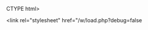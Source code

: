 CTYPE html><html lang="en" dir="ltr" class="client-nojs"><head><meta charset="UTF-8" /><title>MediaWiki API result - Wiktionary</title><script>document.documentElement.className = document.documentElement.className.replace( /(^|\s)client-nojs(\s|$)/, "$1client-js$2" );</script><script>window.RLQ = window.RLQ || []; window.RLQ.push( function () {mw.config.set({"wgCanonicalNamespace":"Special","wgCanonicalSpecialPageName":"ApiHelp","wgNamespaceNumber":-1,"wgPageName":"Special:ApiHelp","wgTitle":"ApiHelp","wgCurRevisionId":0,"wgRevisionId":0,"wgArticleId":0,"wgIsArticle":false,"wgIsRedirect":false,"wgAction":"view","wgUserName":"TheDaveBot","wgUserGroups":["bot","*","user","autoconfirmed"],"wgCategories":[],"wgBreakFrames":false,"wgPageContentLanguage":"en","wgPageContentModel":"wikitext","wgSeparatorTransformTable":["",""],"wgDigitTransformTable":["",""],"wgDefaultDateFormat":"dmy","wgMonthNames":["","January","February","March","April","May","June","July","August","September","October","November","December"],"wgMonthNamesShort":["","Jan","Feb","Mar","Apr","May","Jun","Jul","Aug","Sep","Oct","Nov","Dec"],"wgRelevantPageName":"Special:ApiHelp","wgRelevantArticleId":0,"wgUserId":20393,"wgUserEditCount":123559,"wgUserRegistration":1158361278000,"wgUserNewMsgRevisionId":null,"wgIsProbablyEditable":false,"wgGlobalGroups":[],"wgEchoConfig":{"version":"1.5","eventlogging":{"Echo":{"enabled":true,"revision":7731316,"client":false},"EchoMail":{"enabled":true,"revision":5467650,"client":false},"EchoInteraction":{"enabled":true,"revision":15065746,"client":true}}},"wgWikiEditorEnabledModules":{"toolbar":true,"dialogs":true,"preview":false,"publish":false},"wgBetaFeaturesFeatures":[],"wgMediaViewerOnClick":true,"wgMediaViewerEnabledByDefault":true,"wgULSAcceptLanguageList":[],"wgULSCurrentAutonym":"English","wgCategoryTreePageCategoryOptions":"{\"mode\":0,\"hideprefix\":20,\"showcount\":true,\"namespaces\":false}","wgNoticeProject":"wiktionary","wgCentralNoticeCategoriesUsingLegacy":["Fundraising","fundraising"],"wgNoticeUserData":false}); /* @nomin */mw.loader.implement("user.options",function($,jQuery){mw.user.options.set({"disablemail":"1","enotifusertalkpages":"0","fancysig":"1","nickname":"{{User:TheDaveBot/sig}}","shownumberswatching":"0","watchcreations":"0","echo-subscriptions-email-edit-user-talk":"0","autopatrol":"0","rememberpassword":"1","searchNs112":"0","searchNs113":"0","timecorrection":"","variant":""});});mw.loader.implement("user.tokens",function ( $, jQuery ) {mw.user.tokens.set({"editToken":"2f06a9b5effd0608c9c0f992d0a9ca01567c288e \\","patrolToken":"c3f42f9adc6bdc998832a8be666c61bc567c288e \\","watchToken":"781618cdc4321a8db8ae2746fdb57d2c567c288e \\","csrfToken":"2f06a9b5effd0608c9c0f992d0a9ca01567c288e \\"}); /* @nomin */ ;});mw.loader.load(["mediawiki.page.startup","mediawiki.legacy.wikibits","ext.centralauth.centralautologin.clearcookie","ext.uls.init","ext.uls.interface","mw.MediaWikiPlayer.loader","mw.PopUpMediaTransform","ext.centralNotice.bannerController"]);} );</script><link rel="stylesheet" href="/w/load.php?debug=false